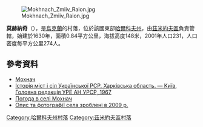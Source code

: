 {{coord|49|44|23|N|36|31|30|E|scale:100000_region:UA|display=title}}

[[Image:Mokhnach_Zmiiv_Raion.jpg|right]]

'''莫赫納奇'''（{{lang-uk|Мохнач}}），是[[烏克蘭|烏克蘭]]的村落，位於該國東部[[哈爾科夫州|哈爾科夫州]]，由[[茲米約夫區|茲米約夫區]]負責管轄，始建於1630年，面積0.84平方公里，海拔高度148米，2001年人口231，人口密度每平方公里274人。

==參考資料==
*[http://w1.c1.rada.gov.ua/pls/z7502/A005?rdat1=17.09.2011&rf7571=33107 Мохнач]{{dead link|date=2018年4月 |bot=InternetArchiveBot |fix-attempted=yes }}
* [http://www.igsu.org.ua/Harkovskja.obl/Zmievskij.rajon/Skripai.html Історія міст і сіл Української РСР. Харківська область. — Київ, Головна редакція УРЕ АН УРСР, 1967]{{dead link|date=十月 2017 |bot=InternetArchiveBot }}
* [http://weather.in.ua/ua/har'kovskaja/16379 Погода в селі Мохнач]
* [http://uvovki.obychnogo.net/cont/selo-mokhnach-kharkovskoi-oblasti-opisanie-i-foto#comment-644 Опис та фотографії села зроблені в 2009 р.] {{Wayback|url=http://uvovki.obychnogo.net/cont/selo-mokhnach-kharkovskoi-oblasti-opisanie-i-foto#comment-644 |date=20100710014241 }}

{{DEFAULTSORT:Мохнач}}
[[Category:哈爾科夫州村落|Category:哈爾科夫州村落]]
[[Category:茲米約夫區村落|Category:茲米約夫區村落]]


{{Kharkiv-geo-stub}}